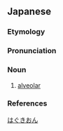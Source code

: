 ==Japanese==

===Etymology===
{{wikipedia|lang=ja}}
{{ja-kanjitab|yomi=o|し|けい|おん}}
{{ja-kanjitab|は|r=y|くき|k2=ぐき|おん}}
{{rfe|lang=ja}}

===Pronunciation===
{{ja-pron|はぐきおん|acc=3|acc_ref=DJR}}
{{ja-pron|しけいおん|acc=2|acc_ref=DJR|y=o}}

===Noun===
{{ja-noun|はぐきおん|しけいおん}}

# {{lb|ja|sort=はぐきおん|phonetics}} [[alveolar]]

===References===
<references/>

[[Category:ja:Sound|はぐきおん]]